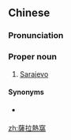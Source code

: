 {{also|萨拉热窝}}
==Chinese==
{{zh-forms|s=萨拉热窝|gloss=-}}

===Pronunciation===
{{zh-pron
|m=Sàlārèwō
|c=saat3 laai1 jit6 wo1
|mn=qz,xm:Sat-la-lia̍t-o/zz:Sat-la-jia̍t-o
|cat=pn
}}

===Proper noun===
{{zh-proper noun}}

# {{lb|zh|Mainland China}} [[Sarajevo]] {{gloss|capital city of Bosnia and Herzegovina}}

====Synonyms====
* {{qualifier|Taiwan}} {{zh-l|塞拉耶佛}}

[[zh:薩拉熱窩]]